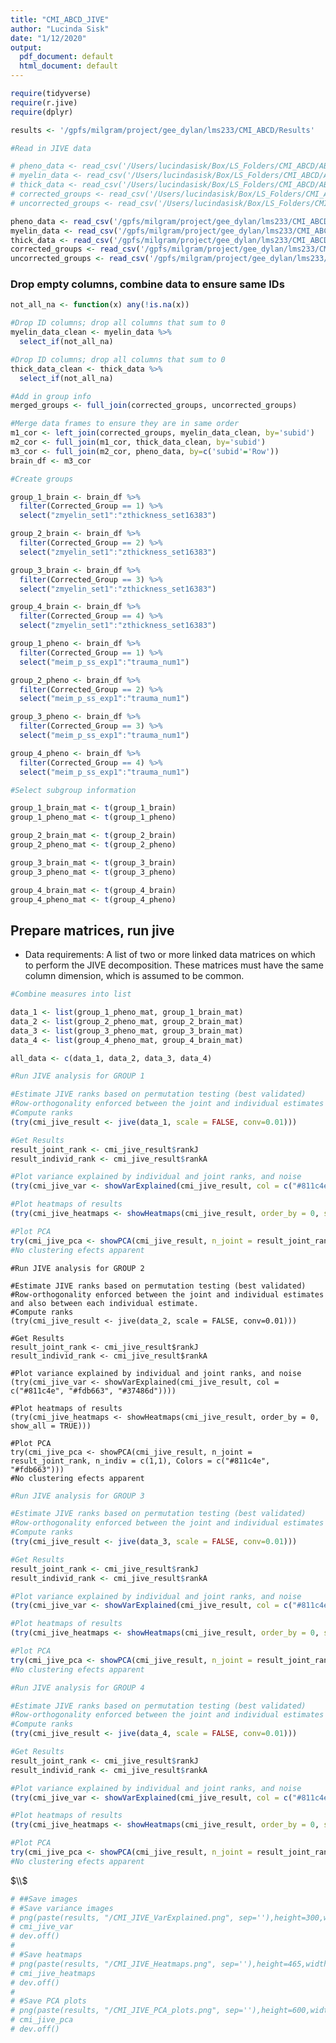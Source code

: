```yaml
---
title: "CMI_ABCD_JIVE"
author: "Lucinda Sisk"
date: "1/12/2020"
output:
  pdf_document: default
  html_document: default
---
```


```r

require(tidyverse)
require(r.jive)
require(dplyr)

results <- '/gpfs/milgram/project/gee_dylan/lms233/CMI_ABCD/Results'

#Read in JIVE data

# pheno_data <- read_csv('/Users/lucindasisk/Box/LS_Folders/CMI_ABCD/ABCD_Metrics/final_data/CMI_ABCD_Sample1_clinicalvars.csv', col_names = TRUE)
# myelin_data <- read_csv('/Users/lucindasisk/Box/LS_Folders/CMI_ABCD/ABCD_Metrics/CMI_ABCD_Sample1_myelin.csv', col_names = TRUE)
# thick_data <- read_csv('/Users/lucindasisk/Box/LS_Folders/CMI_ABCD/ABCD_Metrics/CMI_ABCD_Sample1_thickness.csv', col_names=TRUE)
# corrected_groups <- read_csv('/Users/lucindasisk/Box/LS_Folders/CMI_ABCD/ABCD_Metrics/final_data/SNF_subtyping_result_with_statistical_correction_for_pheno.csv', col_names=TRUE)
# uncorrected_groups <- read_csv('/Users/lucindasisk/Box/LS_Folders/CMI_ABCD/ABCD_Metrics/final_data/SNF_subtyping_result_with_statistical_correction_for_pheno.csv', col_names=TRUE)

pheno_data <- read_csv('/gpfs/milgram/project/gee_dylan/lms233/CMI_ABCD/CMI_ABCD_Sample1_clinicalvars.csv', col_names = TRUE)
myelin_data <- read_csv('/gpfs/milgram/project/gee_dylan/lms233/CMI_ABCD/CMI_ABCD_Sample1_myelin.csv', col_names = TRUE)
thick_data <- read_csv('/gpfs/milgram/project/gee_dylan/lms233/CMI_ABCD/CMI_ABCD_Sample1_thickness.csv', col_names=TRUE)
corrected_groups <- read_csv('/gpfs/milgram/project/gee_dylan/lms233/CMI_ABCD/SNF_subtyping_result_with_statistical_correction_for_pheno.csv', col_names=TRUE)
uncorrected_groups <- read_csv('/gpfs/milgram/project/gee_dylan/lms233/CMI_ABCD/SNF_subtyping_result_with_statistical_correction_for_pheno.csv', col_names=TRUE)

```

### Drop empty columns, combine data to ensure same IDs

```r
not_all_na <- function(x) any(!is.na(x))

#Drop ID columns; drop all columns that sum to 0
myelin_data_clean <- myelin_data %>%
  select_if(not_all_na) 

#Drop ID columns; drop all columns that sum to 0
thick_data_clean <- thick_data %>%
  select_if(not_all_na) 

#Add in group info
merged_groups <- full_join(corrected_groups, uncorrected_groups)

#Merge data frames to ensure they are in same order
m1_cor <- left_join(corrected_groups, myelin_data_clean, by='subid')
m2_cor <- full_join(m1_cor, thick_data_clean, by='subid')
m3_cor <- full_join(m2_cor, pheno_data, by=c('subid'='Row'))
brain_df <- m3_cor

#Create groups

group_1_brain <- brain_df %>% 
  filter(Corrected_Group == 1) %>%
  select("zmyelin_set1":"zthickness_set16383")

group_2_brain <- brain_df %>% 
  filter(Corrected_Group == 2) %>%
  select("zmyelin_set1":"zthickness_set16383")

group_3_brain <- brain_df %>% 
  filter(Corrected_Group == 3) %>%
  select("zmyelin_set1":"zthickness_set16383")

group_4_brain <- brain_df %>% 
  filter(Corrected_Group == 4) %>%
  select("zmyelin_set1":"zthickness_set16383")

group_1_pheno <- brain_df %>% 
  filter(Corrected_Group == 1) %>%
  select("meim_p_ss_exp1":"trauma_num1")

group_2_pheno <- brain_df %>% 
  filter(Corrected_Group == 2) %>%
  select("meim_p_ss_exp1":"trauma_num1")

group_3_pheno <- brain_df %>% 
  filter(Corrected_Group == 3) %>%
  select("meim_p_ss_exp1":"trauma_num1")

group_4_pheno <- brain_df %>% 
  filter(Corrected_Group == 4) %>%
  select("meim_p_ss_exp1":"trauma_num1")

```


```r
#Select subgroup information

group_1_brain_mat <- t(group_1_brain)
group_1_pheno_mat <- t(group_1_pheno)

group_2_brain_mat <- t(group_2_brain)
group_2_pheno_mat <- t(group_2_pheno)

group_3_brain_mat <- t(group_3_brain)
group_3_pheno_mat <- t(group_3_pheno)

group_4_brain_mat <- t(group_4_brain)
group_4_pheno_mat <- t(group_4_pheno)

```

## Prepare matrices, run jive

* Data requirements: A list of two or more linked data matrices on which to perform the JIVE decomposition. These matrices must have the same column dimension, which is assumed to be common.
```r
#Combine measures into list

data_1 <- list(group_1_pheno_mat, group_1_brain_mat)
data_2 <- list(group_2_pheno_mat, group_2_brain_mat)
data_3 <- list(group_3_pheno_mat, group_3_brain_mat)
data_4 <- list(group_4_pheno_mat, group_4_brain_mat)

all_data <- c(data_1, data_2, data_3, data_4)
```

```r
#Run JIVE analysis for GROUP 1

#Estimate JIVE ranks based on permutation testing (best validated)
#Row-orthogonality enforced between the joint and individual estimates and also between each individual estimate.
#Compute ranks
(try(cmi_jive_result <- jive(data_1, scale = FALSE, conv=0.01)))

#Get Results
result_joint_rank <- cmi_jive_result$rankJ
result_individ_rank <- cmi_jive_result$rankA

#Plot variance explained by individual and joint ranks, and noise
(try(cmi_jive_var <- showVarExplained(cmi_jive_result, col = c("#811c4e", "#fdb663", "#37486d"))))

#Plot heatmaps of results
(try(cmi_jive_heatmaps <- showHeatmaps(cmi_jive_result, order_by = 0, show_all = TRUE)))

#Plot PCA 
try(cmi_jive_pca <- showPCA(cmi_jive_result, n_joint = result_joint_rank, n_indiv = c(1,1), Colors = c("#811c4e", "#fdb663")))
#No clustering efects apparent

```

```rrun_JIVE_data2
#Run JIVE analysis for GROUP 2

#Estimate JIVE ranks based on permutation testing (best validated)
#Row-orthogonality enforced between the joint and individual estimates and also between each individual estimate.
#Compute ranks
(try(cmi_jive_result <- jive(data_2, scale = FALSE, conv=0.01)))

#Get Results
result_joint_rank <- cmi_jive_result$rankJ
result_individ_rank <- cmi_jive_result$rankA

#Plot variance explained by individual and joint ranks, and noise
(try(cmi_jive_var <- showVarExplained(cmi_jive_result, col = c("#811c4e", "#fdb663", "#37486d"))))

#Plot heatmaps of results
(try(cmi_jive_heatmaps <- showHeatmaps(cmi_jive_result, order_by = 0, show_all = TRUE)))

#Plot PCA 
try(cmi_jive_pca <- showPCA(cmi_jive_result, n_joint = result_joint_rank, n_indiv = c(1,1), Colors = c("#811c4e", "#fdb663")))
#No clustering efects apparent

```

```r
#Run JIVE analysis for GROUP 3

#Estimate JIVE ranks based on permutation testing (best validated)
#Row-orthogonality enforced between the joint and individual estimates and also between each individual estimate.
#Compute ranks
(try(cmi_jive_result <- jive(data_3, scale = FALSE, conv=0.01)))

#Get Results
result_joint_rank <- cmi_jive_result$rankJ
result_individ_rank <- cmi_jive_result$rankA

#Plot variance explained by individual and joint ranks, and noise
(try(cmi_jive_var <- showVarExplained(cmi_jive_result, col = c("#811c4e", "#fdb663", "#37486d"))))

#Plot heatmaps of results
(try(cmi_jive_heatmaps <- showHeatmaps(cmi_jive_result, order_by = 0, show_all = TRUE)))

#Plot PCA 
try(cmi_jive_pca <- showPCA(cmi_jive_result, n_joint = result_joint_rank, n_indiv = c(1,1), Colors = c("#811c4e", "#fdb663")))
#No clustering efects apparent

```

```r
#Run JIVE analysis for GROUP 4

#Estimate JIVE ranks based on permutation testing (best validated)
#Row-orthogonality enforced between the joint and individual estimates and also between each individual estimate.
#Compute ranks
(try(cmi_jive_result <- jive(data_4, scale = FALSE, conv=0.01)))

#Get Results
result_joint_rank <- cmi_jive_result$rankJ
result_individ_rank <- cmi_jive_result$rankA

#Plot variance explained by individual and joint ranks, and noise
(try(cmi_jive_var <- showVarExplained(cmi_jive_result, col = c("#811c4e", "#fdb663", "#37486d"))))

#Plot heatmaps of results
(try(cmi_jive_heatmaps <- showHeatmaps(cmi_jive_result, order_by = 0, show_all = TRUE)))

#Plot PCA 
try(cmi_jive_pca <- showPCA(cmi_jive_result, n_joint = result_joint_rank, n_indiv = c(1,1), Colors = c("#811c4e", "#fdb663")))
#No clustering efects apparent

```

$\\$


```r
# ##Save images
# #Save variance images
# png(paste(results, "/CMI_JIVE_VarExplained.png", sep=''),height=300,width=450)
# cmi_jive_var
# dev.off()
# 
# #Save heatmaps
# png(paste(results, "/CMI_JIVE_Heatmaps.png", sep=''),height=465,width=705)
# cmi_jive_heatmaps
# dev.off()
# 
# #Save PCA plots
# png(paste(results, "/CMI_JIVE_PCA_plots.png", sep=''),height=600,width=600)
# cmi_jive_pca
# dev.off()
```




